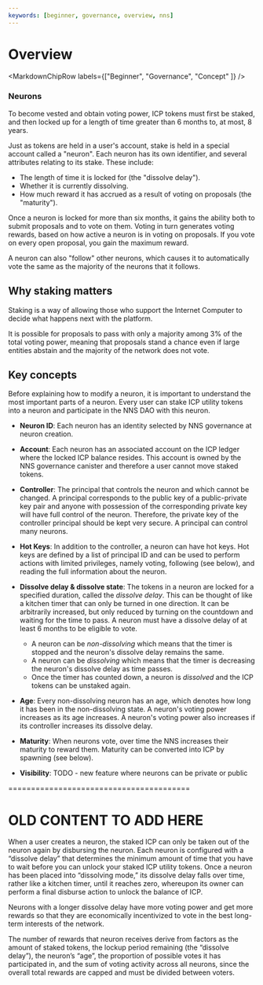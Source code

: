 ```yaml
---
keywords: [beginner, governance, overview, nns]
---
```



# Overview

<MarkdownChipRow labels={["Beginner", "Governance", "Concept" ]} />
### Neurons

To become vested and obtain voting power, ICP tokens must first
be staked, and then locked up for a length of time greater than 6
months to, at most, 8 years.

Just as tokens are held in a user's account, stake is held in a special
account called a "neuron". Each neuron has its own identifier, and
several attributes relating to its stake. These include:

* The length of time it is locked for (the "dissolve delay").
* Whether it is currently dissolving.
* How much reward it has accrued as a result of voting on proposals (the "maturity").

Once a neuron is locked for more than six months, it gains the ability
both to submit proposals and to vote on them. Voting in turn generates
voting rewards, based on how active a neuron is in voting on proposals.
If you vote on every open proposal, you gain the maximum reward.

A neuron can also "follow" other neurons, which causes it to
automatically vote the same as the majority of the neurons that it
follows.

## Why staking matters

Staking is a way of allowing those who support the Internet Computer to
decide what happens next with the platform.

It is possible for proposals to pass with only a
majority among 3% of the total voting power, meaning that proposals
stand a chance even if large entities abstain and the majority of the
network does not vote.



## Key concepts

Before explaining how to modify a neuron, it is important to understand the most important parts of a neuron.
Every user can stake ICP utility tokens into a neuron and participate in the NNS DAO with this neuron.

* **Neuron ID**: Each neuron has an identity selected by NNS governance at neuron creation.
* **Account**: Each neuron has an associated account on the ICP ledger where the locked ICP balance resides. This account is owned by the NNS governance canister and therefore a user cannot move staked tokens.
* **Controller**: The principal that controls the neuron and which cannot be changed. A principal corresponds to the public key of a public-private key pair and anyone with possession of the corresponding private key will have full control of the neuron. Therefore, the private key of the controller principal should be kept very secure. A principal can control many neurons.
* **Hot Keys**: In addition to the controller, a neuron can have hot keys. Hot keys are defined by a list of principal ID and can be used to perform actions with limited privileges, namely voting, following (see below), and reading the full information about the neuron.

* **Dissolve delay & dissolve state**: The tokens in a neuron are locked for a specified duration, called the _dissolve delay_. This can be thought of like a kitchen timer that can only be turned in one direction. It can be arbitrarily increased, but only reduced by turning on the countdown and waiting for the time to pass. A neuron must have a dissolve delay of at least 6 months to be eligible to vote.
  * A neuron can be _non-dissolving_ which means that the timer is stopped and the neuron's dissolve delay remains the same.
  * A neuron can be _dissolving_ which means that the timer is decreasing the neuron's dissolve delay as time passes.
  * Once the timer has counted down, a neuron is _dissolved_ and the ICP tokens can be unstaked again.
* **Age**: Every non-dissolving neuron has an age, which denotes how long it has been in the non-dissolving state.
A neuron's voting power increases as its age increases. A neuron's voting power also increases if its controller increases its dissolve delay.

* **Maturity**:  When neurons vote, over time the NNS increases their maturity to reward them. Maturity can be converted into ICP by spawning (see below).

* **Visibility**: TODO - new feature where neurons can be private or public





========================================
# OLD CONTENT TO ADD HERE
When a user creates a neuron, the staked ICP can only be taken out of the neuron again by disbursing
the neuron.
Each neuron is configured with a “dissolve delay” that determines the minimum amount of time that
you have to wait before you can unlock your staked ICP utility tokens.
Once a neuron has been placed into “dissolving mode,” its dissolve delay falls over time, rather
 like a kitchen timer, until it reaches zero, whereupon its owner can perform
a final disburse action to unlock the balance of ICP.

Neurons with a longer dissolve delay have more voting power and get more rewards so that they
are economically incentivized to vote in the best long-term interests of the network.

The number of rewards that neuron receives derive from factors as the amount of staked tokens,
 the lockup period remaining (the “dissolve delay”), the neuron’s “age”, the proportion of possible
 votes it has participated in, and the sum of voting activity across all neurons, since the overall
 total rewards are capped and must be divided between voters.
